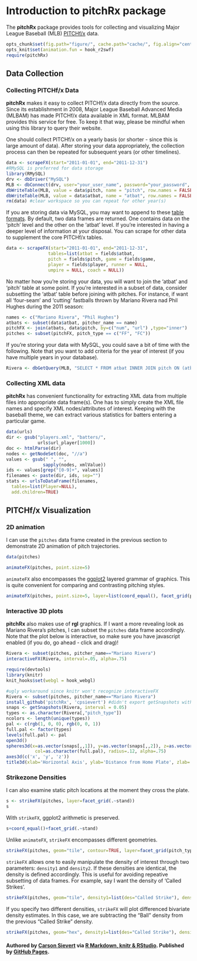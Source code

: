 Introduction to pitchRx package
=======================================

<!--- view local page:
browseURL(paste0('http://127.0.0.1:', tools:::httpdPort, '/library/pitchRx/doc/index.html'))
-->

The  **pitchRx** package provides tools for collecting and visualizing Major League Baseball (MLB) [PITCHf/x](http://en.wikipedia.org/wiki/PITCHf/x) data.

```r
opts_chunk$set(fig.path="figure/", cache.path="cache/", fig.align="center", warning=FALSE, message=FALSE, fig.height=7, fig.width=5)
opts_knit$set(animation.fun = hook_r2swf)
require(pitchRx)
```

Data Collection
----------------------------

### Collecting PITCHf/x Data

**pitchRx** makes it easy to collect PITCHf/x data directly from the source. Since its establishment in 2008, Major League Baseball Advanced Media (MLBAM) has made PITCHf/x data available in XML format.  MLBAM provides this service for free. To keep it that way, please be mindful when using this library to query their website.

One should collect PITCHf/x on a yearly basis (or shorter - since this is large amount of data). After storing your data appropriately, the collection process can then be repeated for subsequent years (or other timelines).

```r
data <- scrapeFX(start="2011-01-01", end="2011-12-31")
#RMySQL is preferred for data storage
library(RMySQL)
drv <- dbDriver("MySQL")
MLB <- dbConnect(drv, user="your_user_name", password="your_password", port=your_port, dbname="your_database_name", host="your_host")
dbWriteTable(MLB, value = data$pitch, name = "pitch", row.names = FALSE, append = TRUE)
dbWriteTable(MLB, value = data$atbat, name = "atbat", row.names = FALSE, append = TRUE)
rm(data) #clear workspace so you can repeat for other year(s)
```

If you are storing data via MySQL, you may want to append to these <a href="https://github.com/cpsievert/pitchFX/blob/master/tables.sql">table formats</a>. By default, two data frames are returned. One contains data on the 'pitch' level and the other on the 'atbat' level. If you're interested in having a deeper level of information at your disposal. You can scrape for other data to supplement the core PITCHf/x tables.

```r
data <- scrapeFX(start="2011-01-01", end="2011-12-31",
                tables=list(atbat = fields$atbat, 
                pitch = fields$pitch, game = fields$game, 
                player = fields$player, runner = NULL, 
                umpire = NULL, coach = NULL))
```

No matter how you're storing your data, you will want to join the 'atbat' and 'pitch' table at some point. If you're interested in a subset of data, consider subsetting the 'atbat' table before joining with pitches. For instance, if want all 'four-seam' and 'cutting' fastballs thrown by Mariano Rivera nad Phil Hughes during the 2011 season:

```r
names <- c("Mariano Rivera", "Phil Hughes")
atbats <- subset(data$atbat, pitcher_name == name)
pitchFX <- join(atbats, data$pitch, by=c("num", "url") ,type="inner")
pitches <- subset(pitchFX, pitch_type == c("FF", "FC"))
```

If you're storing your data with MySQL, you could save a bit of time with the following. Note that you want to add criteria for the year of interest (if you have multiple years in your database).

```r
Rivera <- dbGetQuery(MLB, "SELECT * FROM atbat INNER JOIN pitch ON (atbat.num = pitch.num AND atbat.url = pitch.url) WHERE atbat.pitcher_name = 'Mariano Rivera' or atbat.pitcher_name = 'Phil Hughes'")
```

### Collecting XML data

**pitchRx** has convenient functionality for extracting XML data from multiple files into appropriate data frame(s). One has to simply create the XML file names and specify XML nodes/attributes of interest. Keeping with the baseball theme, we can extract various statistics for batters entering a particular game.

```r
data(urls)
dir <- gsub("players.xml", "batters/", 
            urls$url_player[1000])
doc <- htmlParse(dir)
nodes <- getNodeSet(doc, "//a")
values <- gsub(" ", "", 
              sapply(nodes, xmlValue))
ids <- values[grep("[0-9]+", values)]
filenames <- paste(dir, ids, sep="")
stats <- urlsToDataFrame(filenames, 
  tables=list(Player=NULL), 
  add.children=TRUE)
```


PITCHf/x Visualization
--------------------

### 2D animation

I can use the `pitches` data frame created in the previous section to demonstrate 2D animation of pitch trajectories.

```r
data(pitches)
```

```r
animateFX(pitches, point.size=5)
```

`animateFX` also encompasses the [ggplot2](http://ggplot2.org/) layered grammar of graphics. This is quite convenient for comparing and contrasting pitching styles.

```r
animateFX(pitches, point.size=5, layer=list(coord_equal(), facet_grid(pitcher_name~stand, labeller = label_both)))
```

### Interactive 3D plots

**pitchRx** also makes use of **rgl** graphics. If I want a more revealing look as Mariano Rivera's pitches, I can subset the `pitches` data frame accordingly. Note that the plot below is interactive, so make sure you have javascript enabled (if you do, go ahead - click and drag)!

```r
Rivera <- subset(pitches, pitcher_name=="Mariano Rivera")
interactiveFX(Rivera, interval=.05, alpha=.75)
```

```r
require(devtools)
library(knitr)
knit_hooks$set(webgl = hook_webgl)
```

```r
#ugly workaround since knitr won't recognize interactiveFX
Rivera <- subset(pitches, pitcher_name=="Mariano Rivera")
install_github('pitchRx', 'cpsievert') #didn't export getSnapshots with v0.2
snaps <- getSnapshots(Rivera, interval = 0.05)
types <- as.character(Rivera[,"pitch_type"])
ncolors <- length(unique(types))
pal <- c(rgb(1, 0, 0), rgb(0, 0, 1))
full.pal <- factor(types)
levels(full.pal) <- pal
open3d()
spheres3d(x=as.vector(snaps[,,1]), y=as.vector(snaps[,,2]), z=as.vector(snaps[,,3]),
           col=as.character(full.pal), radius=.12, alpha=.75)
axes3d(c('x', 'y', 'z')) 
title3d(xlab='Horizontal Axis', ylab='Distance from Home Plate', zlab='Height From Ground')
```

### Strikezone Densities

I can also examine static pitch locations at the moment they cross the plate.

```r
s <- strikeFX(pitches, layer=facet_grid(.~stand))
s
```

With `strikeFX`, ggplot2 arithmetic is preserved.

```r
s+coord_equal()+facet_grid(.~stand)
```

Unlike `animateFX`, `strikeFX` encompasses different geometries.

```r
strikeFX(pitches, geom="tile", contour=TRUE, layer=facet_grid(pitch_types~stand))
```

`strikeFX` allows one to easily manipulate the density of interest through two parameters: `density1` and `density2`. If these densities are identical, the density is defined accordingly. This is useful for avoiding repeative subsetting of data frames. For example, say I want the density of 'Called Strikes'.

```r
strikeFX(pitches, geom="tile", density1=list(des="Called Strike"), density2=list(des="Called Strike"), layer=facet_grid(pitch_types~stand))
```

If you specify two different densities, `strikeFX` will plot differenced bivariate density estimates. In this case, we are subtracting the "Ball" density from the previous "Called Strike" density.

```r
strikeFX(pitches, geom="hex", density1=list(des="Called Strike"), density2=list(des="Ball"), layer=facet_grid(pitch_types~stand))
```

#### Authored by <a href="http://cpsievert.github.com/home.html">Carson Sievert</a> via <a href="http://www.rstudio.com/ide/docs/authoring/using_markdown">R Markdown, knitr & RStudio</a>. Published by <a href="http://pages.github.com/">GitHub Pages</a>.